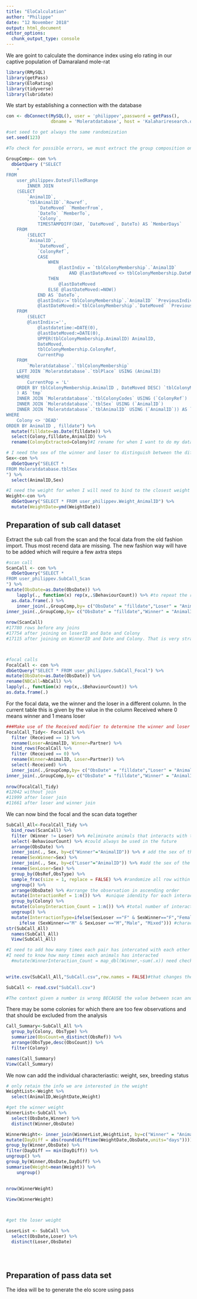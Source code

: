 ```yaml
---
title: "EloCalculation"
author: "Philippe"
date: "12 November 2018"
output: html_document
editor_options: 
  chunk_output_type: console
---
```



We are goint to calculate the dominance index using elo rating in our captive population of Damaraland mole-rat 

```r
library(RMySQL)
library(getPass)
library(EloRating)
library(tidyverse)
library(lubridate)
```

We start by establishing a connection with the database
```r
con <- dbConnect(MySQL(), user = 'philippev',password = getPass(),  
                 dbname = 'Moleratdatabase', host = 'Kalahariresearch.org')

#set seed to get always the same randomization
set.seed(123)
```



```r

#To check for possible errors, we must extract the group composition on every day of obervation. At the moment this is exctracted using the GroupComp query done by Tim Vink but which could be made much easier with the use of lead and lag function.

GroupComp<- con %>%
  dbGetQuery ("SELECT 
    *
FROM
    user_philippev.DatesFilledRange
        INNER JOIN
    (SELECT 
        `AnimalID`,
        `tblAnimalID`.`Rowref`,
            `DateMoved` `MemberFrom`,
            `DateTo` `MemberTo`,
            `Colony`,
            TIMESTAMPDIFF(DAY, `DateMoved`, DateTo) AS `MemberDays`
    FROM
        (SELECT 
        `AnimalID`,
            `DateMoved`,
            `ColonyRef`,
            CASE
                WHEN
                    @lastIndiv = `tblColonyMembership`.`AnimalID`
                        AND @lastDateMoved <> tblColonyMembership.DateMoved
                THEN
                    @lastDateMoved
                ELSE @lastDateMoved:=NOW()
            END AS `DateTo`,
            @lastIndiv:=`tblColonyMembership`.`AnimalID` `PreviousIndivid`,
            @lastDateMoved:=`tblColonyMembership`.`DateMoved` `PreviousDateMoved`
    FROM
        (SELECT 
        @lastIndiv:='',
            @lastdatetime:=DATE(0),
            @lastDateMoved:=DATE(0),
            UPPER(tblColonyMembership.AnimalID) AnimalID,
            DateMoved,
            tblColonyMembership.ColonyRef,
            CurrentPop
    FROM
        `Moleratdatabase`.`tblColonyMembership`
    LEFT JOIN `Moleratdatabase`.`tblPlace` USING (AnimalID)
    WHERE
        CurrentPop = 'L'
    ORDER BY tblColonyMembership.AnimalID , DateMoved DESC) `tblColonyMembership`
    ) AS `tmp`
    INNER JOIN `Moleratdatabase`.`tblColonyCodes` USING (`ColonyRef`)
    INNER JOIN `Moleratdatabase`.`tblSex` USING (`AnimalID`)
    INNER JOIN `Moleratdatabase`.`tblAnimalID` USING (`AnimalID`)) AS `betweenqry` ON filldate BETWEEN betweenqry.MemberFrom AND betweenqry.MemberTo - INTERVAL 1 DAY 
WHERE
    Colony <> 'DEAD'
ORDER BY AnimalID , filldate") %>% 
  mutate(filldate=as.Date(filldate)) %>% 
  select(Colony,filldate,AnimalID) %>% 
  rename(ColonyExtracted=Colony)#I rename for when I want to do my datacheck later on and see whether the colony name from observation is the same than the one extracted from Group comp

# I need the sex of the winner and loser to distinguish between the different type of interactions
Sex<-con %>% 
  dbGetQuery("SELECT *
FROM Moleratdatabase.tblSex
") %>% 
  select(AnimalID,Sex)

#I need the weight for wehen I will need to bind to the closest weight 
Weight<-con %>% 
  dbGetQuery("SELECT * FROM user_philippev.Weight_AnimalID") %>% 
  mutate(WeightDate=ymd(WeightDate))


```


## Preparation of sub call dataset 

Extract the sub call from the scan and the focal data from the old fashion import. Thus most recend data are missing. The new fashion way will have to be added which will require a few axtra steps
```r

#scan call
ScanCall <- con %>%
  dbGetQuery("SELECT *
FROM user_philippev.SubCall_Scan
") %>% 
mutate(ObsDate=as.Date(ObsDate)) %>% 
    lapply(., function(x) rep(x,.$BehaviourCount)) %>% #to repeat the rows for interactions that have happened several times
  as.data.frame(.) %>% 
    inner_join(.,GroupComp,by= c("ObsDate" = "filldate","Loser" = "AnimalID","Colony"="ColonyExtracted" )) %>% #this is to exclude rows where recorded loser were not part of the correct group, this include the the exclusion of unknown. The best would be to exclude unknown separately, then check when colony <> colony extracted
inner_join(.,GroupComp,by= c("ObsDate" = "filldate","Winner" = "AnimalID","Colony"="ColonyExtracted" ))  #this is to exclude rows where recorded winner were not part of the correct group, this include the the exclusion of unknown
  
nrow(ScanCall)
#17780 rows before any joins 
#17754 after joining on loserID and Date and Colony
#17115 after joining on WinnerID and Date and Colony. That is very strange why I lose so many rows there. I lose a lot of rows because many winners are unknown. 



#focal calls
FocalCall <- con %>%
dbGetQuery("SELECT * FROM user_philippev.SubCall_Focal") %>% 
mutate(ObsDate=as.Date(ObsDate)) %>% 
rename(NBCall=NbCall) %>% 
lapply(., function(x) rep(x,.$BehaviourCount)) %>% 
as.data.frame(.)

```


For the focal data, we the winner and the loser in a different column. In the current table this is given by the value in the column Received where 0 means winner and 1 means loser

```r

###Make use of the Received modifier to determine the winner and loser of each interaction and put the focal data in a format that it can be joined to scan data 
FocalCall_Tidy<- FocalCall %>% 
  filter (Received == 1) %>% 
  rename(Loser=AnimalID, Winner=Partner) %>% 
  bind_rows(FocalCall %>% 
  filter (Received == 0) %>% 
  rename(Winner=AnimalID, Loser=Partner)) %>% 
  select(-Received) %>% 
  inner_join(.,GroupComp,by= c("ObsDate" = "filldate","Loser" = "AnimalID","Colony"="ColonyExtracted" )) %>% #this is to exclude rows where recorded loser were not part of the correct group, this include the the exclusion of unknown. The best would be to exclude unknown separately, then check when colony <> colony extracted
inner_join(.,GroupComp,by= c("ObsDate" = "filldate","Winner" = "AnimalID","Colony"="ColonyExtracted" ))  #this is to exclude rows where recorded winner were not part of the correct group, this include the the exclusion of unknown
  
nrow(FocalCall_Tidy)
#12042 without join
#11999 after loser join 
#11661 after loser and winner join 
```


We can now bind the focal and the scan data together
```r
SubCall_All<-FocalCall_Tidy %>% 
  bind_rows(ScanCall) %>% 
  filter (Winner != Loser) %>% #eliminate animals that interacts with themselves
  select(-BehaviourCount) %>% #could always be used in the future
  arrange(ObsDate) %>% 
  inner_join(., Sex, by=c("Winner"="AnimalID")) %>% # add the sex of the winner
  rename(SexWinner=Sex) %>% 
  inner_join(., Sex, by=c("Loser"="AnimalID")) %>% #add the sex of the loser
  rename(SexLoser=Sex) %>% 
  group_by(ObsRef,ObsType) %>%
  sample_frac(size = 1, replace = FALSE) %>% #randomize all row within each observation per type of observation
  ungroup() %>% 
  arrange(ObsDate) %>% #arrange the observation in ascending order
  mutate(InteractionRef = 1:n()) %>%  #unique idendity for each interaction and that reflects the chronological sequence
  group_by(Colony) %>% 
  mutate(ColonyInteraction_Count = 1:n()) %>% #total number of interaction per colony 
  ungroup() %>% 
  mutate(InterractionType=ifelse(SexLoser =="F" & SexWinner=="F","Female",
     ifelse (SexWinner=="M" & SexLoser =="M","Male", "Mixed"))) #characterize the type of interaction 
str(SubCall_All)
  names(SubCall_All)
  View(SubCall_All)

#I need to add how many times each pair has intercated with each other 
#I need to know how many times each animals has interacted 
  #mutate(WinnerInteraction_Count = map_dbl(Winner,~sum(.x)) need check the map shit 
  

write.csv(SubCall_All,"SubCall.csv",row.names = FALSE)#that changes the format of some variable 

SubCall <- read.csv("SubCall.csv")

#The context given a number is wrong BECAUSE the value between scan and focal are not corresponding. Thus I would beed to bering the text. But for now it has no importance


```

There may be some colonies for which there are too few observations and that should be excluded from the analysis

```r
Call_Summary<-SubCall_All %>% 
  group_by(Colony, ObsType) %>% 
  summarize(ObsCount=n_distinct(ObsRef)) %>% 
  arrange(ObsType,desc(ObsCount)) %>% 
  filter(Colony)

names(Call_Summary)
View(Call_Summary)

```


We now can add the individual characteriastic: weight, sex, breeding status
```r
# only retain the info we are interested in the weight 
WeightList<-Weight %>% 
  select(AnimalID,WeightDate,Weight)

#get the winner weight 
WinnerList<-SubCall %>% 
  select(ObsDate,Winner) %>% 
  distinct(Winner,ObsDate)

WinnerWeight<- inner_join(WinnerList,WeightList, by=c("Winner" = "AnimalID")) %>%
mutate(DayDiff = abs(round(difftime(WeightDate,ObsDate,units="days")))) %>% 
group_by(Winner,ObsDate) %>% 
filter(DayDiff == min(DayDiff)) %>%
ungroup() %>% 
group_by(Winner,ObsDate,DayDiff) %>% 
summarise(Weight=mean(Weight)) %>% 
    ungroup()
    

nrow(WinnerWeight)
  
View(WinnerWeight)



#get the loser weight

LoserList <- SubCall %>% 
  select(ObsDate,Loser) %>% 
  distinct(Loser,ObsDate)





```




## Preparation of pass data set 
The idea will be to generate the elo score using pass 


